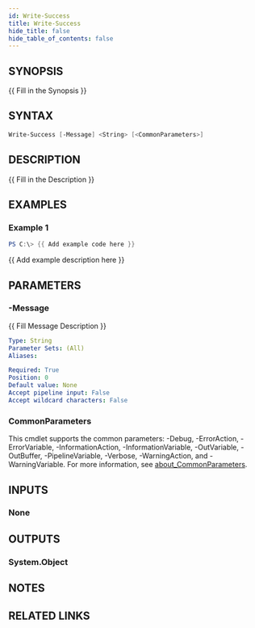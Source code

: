 ```yaml
---
id: Write-Success
title: Write-Success
hide_title: false
hide_table_of_contents: false
---
```


## SYNOPSIS

{{ Fill in the Synopsis }}

## SYNTAX

```powershell
Write-Success [-Message] <String> [<CommonParameters>]
```

## DESCRIPTION

{{ Fill in the Description }}

## EXAMPLES

### Example 1

```powershell
PS C:\> {{ Add example code here }}
```

{{ Add example description here }}

## PARAMETERS

### -Message

{{ Fill Message Description }}

```yaml
Type: String
Parameter Sets: (All)
Aliases:

Required: True
Position: 0
Default value: None
Accept pipeline input: False
Accept wildcard characters: False
```

### CommonParameters

This cmdlet supports the common parameters: -Debug, -ErrorAction, -ErrorVariable, -InformationAction, -InformationVariable, -OutVariable, -OutBuffer, -PipelineVariable, -Verbose, -WarningAction, and -WarningVariable. For more information, see [about_CommonParameters](http://go.microsoft.com/fwlink/?LinkID=113216).

## INPUTS

### None

## OUTPUTS

### System.Object

## NOTES

## RELATED LINKS
